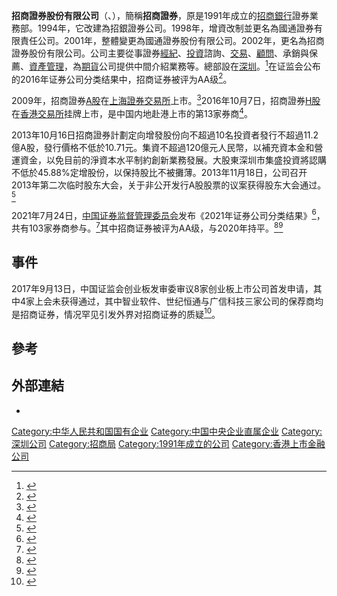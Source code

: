 {{Infobox_Company |
  company_name = 招商證券股份有限公司|
  company_logo = [[File:Cms.png|File:Cms.png]] |
  company_type = [[國有企業|國有企業]]|
  foundation = 1991年 |
 traded_as = {{sse|600999}}<br>{{sehk|6099}}|
  location ={{CHN}}[[广东省|广东省]][[深圳市|深圳市]][[福田区|福田区]][[益田路|益田路]][[江苏大厦|江苏大厦]]38-45层|
  industry = [[證券|證券]]|
  key_people = [[董事長|董事長]]：丘振章<ref>{{Cite web |url=http://stock.hexun.com/2009-06-22/118856522.html |title=招商证券股份有限公司董事长 宫少林简介 |access-date=2010-03-17 |archive-url=https://web.archive.org/web/20130530134220/http://stock.hexun.com/2009-06-22/118856522.html |archive-date=2013-05-30 |dead-url=yes }}</ref>| 
  sales =  |
  profit =  |
  asset =  |
  market_value = |
  num_employees = |
  revenue = |
  products = |
  parent = [[深圳市集盛投资发展有限公司|深圳市集盛投资发展有限公司]]23.09%<br>[[深圳市招融投资控股有限公司|深圳市招融投资控股有限公司]]10.67%<br>[[中国远洋运输(集团)总公司|中国远洋运输(集团)总公司]]8.71%<br>[[河北港口集团有限公司|河北港口集团有限公司]]3.88%|
  homepage = {{url|http://www.newone.com.cn}}
}}

'''招商證券股份有限公司'''（{{sse|600999}}、{{sehk|6099}}），簡稱'''招商證券'''，原是1991年成立的[[招商銀行|招商銀行]]證券業務部。1994年，它改建為招銀證券公司。1998年，增資改制並更名為國通證券有限責任公司。2001年，整體變更為國通證券股份有限公司。2002年，更名為招商證券股份有限公司。公司主要從事證券[[經紀|經紀]]、[[投資|投資]]諮詢、[[交易|交易]]、[[顧問|顧問]]、承銷與保薦、[[資產管理|資產管理]]，為[[期貨|期貨]]公司提供中間介紹業務等。總部設在[[深圳|深圳]]。<ref>{{Cite web |url=http://q.stock.sohu.com/cn/600999/gsjj.shtml |title=招商證券 |access-date=2010-03-17 |archive-date=2021-03-10 |archive-url=https://web.archive.org/web/20210310185722/https://q.stock.sohu.com/cn/600999/gsjj.shtml |dead-url=no }}</ref>在证监会公布的2016年证券公司分类结果中，招商证券被评为AA级<ref>{{cite news|author1=证券公司分类评价专家评审委员会|title=证监会公布2016年证券公司分类结果|url=http://www.sac.net.cn/hyfw/hydt/201607/t20160718_128461.html|accessdate=2017-05-10|date=2016-07-15|archive-date=2017-04-12|archive-url=https://web.archive.org/web/20170412120918/http://www.sac.net.cn/hyfw/hydt/201607/t20160718_128461.html|dead-url=yes}}</ref>。

2009年，招商證券[[A股|A股]]在[[上海證券交易所|上海證券交易所]]上市。<ref>{{Cite web |url=http://finance.ifeng.com/roll/20091104/1425146.shtml |title=招商证券上市9上市公司股东获益有望超55亿元 |access-date=2010-03-17 |archive-date=2021-03-10 |archive-url=https://web.archive.org/web/20210310192324/http://finance.ifeng.com/roll/20091104/1425146.shtml |dead-url=no }}</ref>2016年10月7日，招商證券[[H股|H股]]在[[香港交易所|香港交易所]]挂牌上市，是中国内地赴港上市的第13家券商<ref>{{cite news|title=招商证券H股挂牌 香港上市中资券商增至13家|url=http://finance.sina.com.cn/stock/hkstock/ggscyd/2016-10-07/doc-ifxwrhpn9254554.shtml|publisher=智通财经网|date=2016-10-07|accessdate=2016-10-07|archive-date=2021-03-10|archive-url=https://web.archive.org/web/20210310192331/http://finance.sina.com.cn/stock/hkstock/ggscyd/2016-10-07/doc-ifxwrhpn9254554.shtml|dead-url=no}}</ref>。

2013年10月16日招商證券計劃定向增發股份向不超過10名投資者發行不超過11.2億A股，發行價格不低於10.71元。集資不超過120億元人民幣，以補充資本金和營運資金，以免目前的淨資本水平制約創新業務發展。大股東深圳市集盛投資將認購不低於45.88%定增股份，以保持股比不被攤薄。2013年11月18日，公司召开2013年第二次临时股东大会，关于非公开发行A股股票的议案获得股东大会通过。<ref>{{cite news |title=募资不超过120亿元 招商证券定增案获股东会通过 |url=http://finance.ce.cn/rolling/201311/19/t20131119_1769334.shtml |accessdate=2021-11-10 |work=中国经济网 |archive-date=2021-11-10 |archive-url=https://web.archive.org/web/20211110070827/http://finance.ce.cn/rolling/201311/19/t20131119_1769334.shtml |dead-url=no }}</ref>

2021年7月24日，[[中国证券监督管理委员会|中国证券监督管理委员会]]发布《2021年证券公司分类结果》<ref>{{cite news |title=103家券商2021年度评级“放榜” 26升27降 八成上市券商跻身A类 |url=https://finance.huanqiu.com/article/445pjUgA01M |accessdate=2021-11-10 |work=环球网 |archive-date=2021-11-14 |archive-url=https://web.archive.org/web/20211114033747/https://finance.huanqiu.com/article/445pjUgA01M |dead-url=no }}</ref>，共有103家券商参与。<ref>{{cite news |title=103家券商2021年度评级“放榜” 26升27降 八成上市券商跻身A类 |url=http://www.cs.com.cn/qs/202107/t20210726_6187539.html |accessdate=2021-11-10 |work=中证网 |archive-date=2021-08-06 |archive-url=https://web.archive.org/web/20210806211137/http://cs.com.cn/qs/202107/t20210726_6187539.html |dead-url=no }}</ref>其中招商证券被评为AA级，与2020年持平。<ref>{{cite news |title=百家券商分类榜单出炉，海通证券降BBB级、恒泰国都连降四级 |url=https://www.jiemian.com/article/6435301.html |accessdate=2021-11-10 |work=界面新闻 |archive-date=2021-11-14 |archive-url=https://web.archive.org/web/20211114033720/https://www.jiemian.com/article/6435301.html |dead-url=no }}</ref><ref>{{cite news |title=券商新座次表出炉：兴业证券等3家新晋AA，海通跌出A类 |url=https://www.yicai.com/news/101120015.html |accessdate=2021-11-10 |work=一财网 |archive-date=2021-11-27 |archive-url=https://web.archive.org/web/20211127012515/https://www.yicai.com/news/101120015.html |dead-url=no }}</ref>

== 事件 ==
2017年9月13日，中国证监会创业板发审委审议8家创业板上市公司首发申请，其中4家上会未获得通过，其中智业软件、世纪恒通与广信科技三家公司的保荐商均是招商证券，情况罕见引发外界对招商证券的质疑<ref>{{cite news|title=招商证券被砸牌子：保荐项目一天被毙掉仨|url=http://finance.sina.com.cn/stock/quanshang/qsyj/2017-09-14/doc-ifykusez0627782.shtml|agency=新浪财经|date=2017-09-14|accessdate=2017-09-14|archive-date=2021-03-10|archive-url=https://web.archive.org/web/20210310185821/http://finance.sina.com.cn/stock/quanshang/qsyj/2017-09-14/doc-ifykusez0627782.shtml|dead-url=no}}</ref>。

== 參考 ==
{{reflist}}
== 外部連結 ==
* {{official}}

{{中华人民共和国证券公司分类}}
{{中华人民共和国证券公司}}
{{SSE 50}}
{{Hang Seng China H-Financials Index}}
{{CSI-300}}
[[Category:中华人民共和国国有企业|Category:中华人民共和国国有企业]]
[[Category:中国中央企业直属企业|Category:中国中央企业直属企业]]
[[Category:深圳公司|Category:深圳公司]]
[[Category:招商局|Category:招商局]]
[[Category:1991年成立的公司|Category:1991年成立的公司]]

[[Category:香港上市金融公司|Category:香港上市金融公司]]